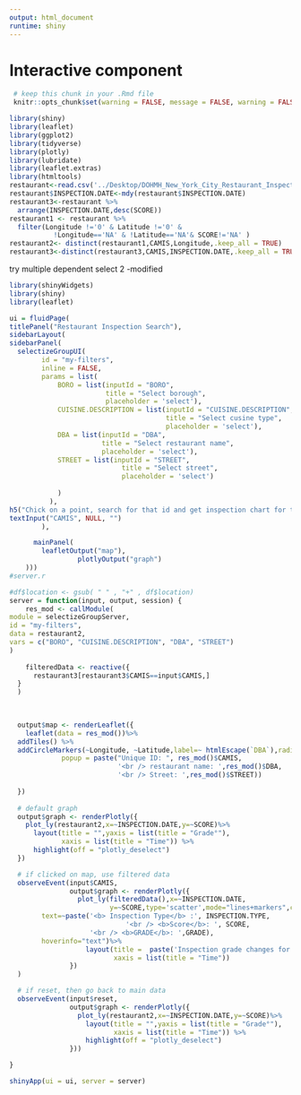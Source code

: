 ```yaml
---
output: html_document
runtime: shiny
---
```

# Interactive component


```r
 # keep this chunk in your .Rmd file
 knitr::opts_chunk$set(warning = FALSE, message = FALSE, warning = FALSE)
```


```r
library(shiny)
library(leaflet)
library(ggplot2)
library(tidyverse)
library(plotly)
library(lubridate)
library(leaflet.extras)
library(htmltools)
restaurant<-read.csv('../Desktop/DOHMH_New_York_City_Restaurant_Inspection_Results.csv')
restaurant$INSPECTION.DATE<-mdy(restaurant$INSPECTION.DATE)
restaurant3<-restaurant %>%
  arrange(INSPECTION.DATE,desc(SCORE))
restaurant1 <- restaurant %>%
  filter(Longitude !='0' & Latitude !='0' & 
           !Longitude=='NA' & !Latitude=='NA'& SCORE!='NA' ) 
restaurant2<- distinct(restaurant1,CAMIS,Longitude,.keep_all = TRUE)
restaurant3<-distinct(restaurant3,CAMIS,INSPECTION.DATE,.keep_all = TRUE)
```

try multiple dependent select 2 -modified
```r
library(shinyWidgets)
library(shiny)
library(leaflet)

ui = fluidPage(
titlePanel("Restaurant Inspection Search"),
sidebarLayout(
sidebarPanel(
  selectizeGroupUI(
        id = "my-filters",
        inline = FALSE,
        params = list(
            BORO = list(inputId = "BORO", 
                        title = "Select borough", 
                        placeholder = 'select'),
            CUISINE.DESCRIPTION = list(inputId = "CUISINE.DESCRIPTION", 
                                       title = "Select cusine type", 
                                       placeholder = 'select'),
            DBA = list(inputId = "DBA", 
                       title = "Select restaurant name", 
                       placeholder = 'select'),
            STREET = list(inputId = "STREET", 
                            title = "Select street", 
                            placeholder = 'select')
            
            )
          ),
h5("Chick on a point, search for that id and get inspection chart for that restaurant"),
textInput("CAMIS", NULL, "")
        ),

      mainPanel(
        leafletOutput("map"),
                 plotlyOutput("graph")
    )))
#server.r

#df$location <- gsub( " " , "+" , df$location)
server = function(input, output, session) {
    res_mod <- callModule(
module = selectizeGroupServer,
id = "my-filters",
data = restaurant2,
vars = c("BORO", "CUISINE.DESCRIPTION", "DBA", "STREET")
)
    
    filteredData <- reactive({
      restaurant3[restaurant3$CAMIS==input$CAMIS,]
  }
  )
    
    

  output$map <- renderLeaflet({
    leaflet(data = res_mod())%>%
  addTiles() %>%
  addCircleMarkers(~Longitude, ~Latitude,label=~ htmlEscape(`DBA`),radius = 5,stroke=FALSE,
             popup = paste("Unique ID: ", res_mod()$CAMIS,
                           '<br /> restaurant name: ',res_mod()$DBA,
                           '<br /> Street: ',res_mod()$STREET))
      
  })
  
  # default graph
  output$graph <- renderPlotly({
    plot_ly(restaurant2,x=~INSPECTION.DATE,y=~SCORE)%>%
      layout(title = "",yaxis = list(title = "Grade°"), 
             xaxis = list(title = "Time")) %>%
      highlight(off = "plotly_deselect") 
  })

  # if clicked on map, use filtered data
  observeEvent(input$CAMIS,
               output$graph <- renderPlotly({
                 plot_ly(filteredData(),x=~INSPECTION.DATE,
                         y=~SCORE,type='scatter',mode="lines+markers",color="red",
        text=~paste('<b> Inspection Type</b> :', INSPECTION.TYPE,
                             '<br /> <b>Score</b>: ', SCORE,
                    '<br /> <b>GRADE</b>: ',GRADE),
        hoverinfo="text")%>%
                   layout(title =  paste('Inspection grade changes for ',filteredData()$DBA),yaxis = list(title = "Grade"), 
                          xaxis = list(title = "Time"))
               })
  )

  # if reset, then go back to main data
  observeEvent(input$reset,
               output$graph <- renderPlotly({
                 plot_ly(restaurant2,x=~INSPECTION.DATE,y=~SCORE)%>%
                   layout(title = "",yaxis = list(title = "Grade°"), 
                          xaxis = list(title = "Time")) %>%
                   highlight(off = "plotly_deselect") 
               }))

}

shinyApp(ui = ui, server = server)
```
